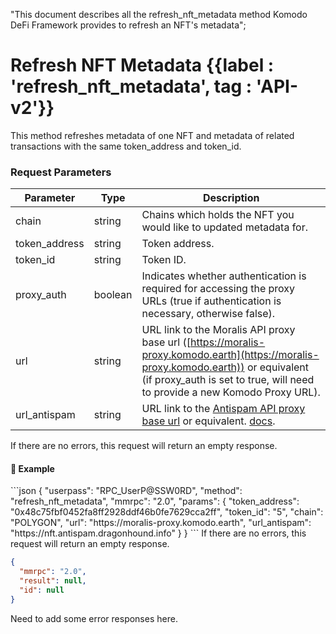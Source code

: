   "This document describes all the refresh_nft_metadata method Komodo DeFi Framework  provides to refresh an NFT's metadata";

# Refresh NFT Metadata {{label : 'refresh_nft_metadata', tag : 'API-v2'}}

This method refreshes metadata of one NFT and metadata of related transactions with the same token\_address and token\_id.

### Request Parameters

| Parameter      | Type    | Description                                                                                                                                                                                                       |
| -------------- | ------- | ----------------------------------------------------------------------------------------------------------------------------------------------------------------------------------------------------------------- |
| chain          | string  | Chains which holds the NFT you would like to updated metadata for.                                                                                                                                                |
| token\_address | string  | Token address.                                                                                                                                                                                                    |
| token\_id      | string  | Token ID.                                                                                                                                                                                                         |
| proxy\_auth    | boolean | Indicates whether authentication is required for accessing the proxy URLs (true if authentication is necessary, otherwise false).                                                                                 |
| url            | string  | URL link to the Moralis API proxy base url ([https://moralis-proxy.komodo.earth](https://moralis-proxy.komodo.earth)) or equivalent (if proxy\_auth is set to true, will need to provide a new Komodo Proxy URL). |
| url\_antispam  | string  | URL link to the [Antispam API proxy base url](https://nft.antispam.dragonhound.info) or equivalent. [docs](https://nft.antispam.dragonhound.info/docs).                                                           |

<Note>
  If there are no errors, this request will return an empty response.
</Note>

#### 📌 Example

<CodeGroup title="Refresh NFT Metadata" tag="POST" label="refresh_nft_metadata" mm2MethodDecorate="true">
  ```json
  {
    "userpass": "RPC_UserP@SSW0RD",
    "method": "refresh_nft_metadata",
    "mmrpc": "2.0",
    "params": {
      "token_address": "0x48c75fbf0452fa8ff2928ddf46b0fe7629cca2ff",
      "token_id": "5",
      "chain": "POLYGON",
      "url": "https://moralis-proxy.komodo.earth",
      "url_antispam": "https://nft.antispam.dragonhound.info"
    }
  }
  ```
</CodeGroup>

<CollapsibleSection expandedText="Hide Response" collapsedText="Show Response">
  <Note>
    If there are no errors, this request will return an empty response.
  </Note>

  ```json
  {
  	"mmrpc": "2.0",
  	"result": null,
  	"id": null
  }
  ```
</CollapsibleSection>

<DevComment>
  Need to add some error responses here.
</DevComment>
